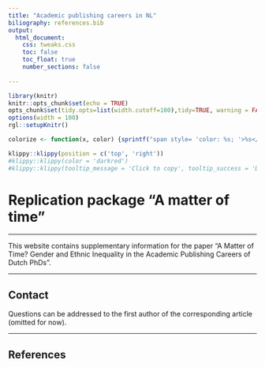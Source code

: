 ```yaml
---
title: "Academic publishing careers in NL"
biliography: references.bib
output: 
  html_document:
    css: tweaks.css
    toc: false
    toc_float: true
    number_sections: false
    
---
```


```r

library(knitr)
knitr::opts_chunk$set(echo = TRUE)
opts_chunk$set(tidy.opts=list(width.cutoff=100),tidy=TRUE, warning = FALSE, message = FALSE,comment = "#>", cache=TRUE, class.source=c("test"), class.output=c("test2"))
options(width = 100)
rgl::setupKnitr()

colorize <- function(x, color) {sprintf("span style= 'color: %s; '>%s</span>", color, x) }

```


```r
klippy::klippy(position = c('top', 'right'))
#klippy::klippy(color = 'darkred')
#klippy::klippy(tooltip_message = 'Click to copy', tooltip_success = 'Done')
```


# **Replication package "A matter of time"**


----


This website contains supplementary information for the paper "A Matter of Time? Gender and Ethnic Inequality in the Academic Publishing Careers of Dutch PhDs". 


----

## Contact  

Questions can be addressed to the first author of the corresponding article (omitted for now). 
  
----

## References

